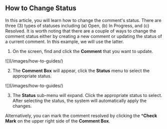 ## How to Change Status

In this article, you will learn how to change the comment's status. There are three (3) types of statuses including (a) Open, (b) In Progress, and (c) Resolved. It is worth noting that there are a couple of ways to change the comment status either by creating a new comment or updating the status of a current comment. In this example, we will use the latter.

1. On the screen, find and click the **Comment** that you want to update.

<Frame>
![](/images/how-to-guides/)
</Frame>

2. The **Comment Box** will appear, click the **Status** menu to select the appropriate status.

<Frame>
![](/images/how-to-guides/)
</Frame>

3. The **Status** sub-menu will expand. Click the appropriate status to select. After selecting the status, the system will automatically apply the changes.

Alternatively, you can mark the comment resolved by clicking the ***Check Mark** on the upper right side of the **Comment Box**.
